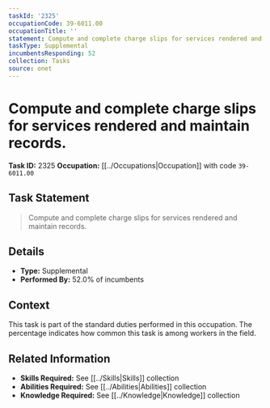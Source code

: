 ```yaml
---
taskId: '2325'
occupationCode: 39-6011.00
occupationTitle: ''
statement: Compute and complete charge slips for services rendered and maintain records.
taskType: Supplemental
incumbentsResponding: 52
collection: Tasks
source: onet
---
```

# Compute and complete charge slips for services rendered and maintain records.

**Task ID:** 2325
**Occupation:** [[../Occupations|Occupation]] with code `39-6011.00`

## Task Statement

> Compute and complete charge slips for services rendered and maintain records.

## Details

- **Type:** Supplemental
- **Performed By:** 52.0% of incumbents

## Context

This task is part of the standard duties performed in this occupation. The percentage indicates how common this task is among workers in the field.

## Related Information

- **Skills Required:** See [[../Skills|Skills]] collection
- **Abilities Required:** See [[../Abilities|Abilities]] collection
- **Knowledge Required:** See [[../Knowledge|Knowledge]] collection
